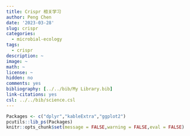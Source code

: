 ```yaml
---
title: Crispr 相关学习
author: Peng Chen
date: '2023-03-28'
slug: crispr
categories:
  - microbial-ecology
tags:
  - crispr
description: ~
image: ~
math: ~
license: ~
hidden: no
comments: yes
bibliography: [../../bib/My Library.bib]
link-citations: yes
csl: ../../bib/science.csl
---
```

```r
Packages <- c("dplyr","kableExtra","ggplot2")
pcutils::lib_ps(Packages)
knitr::opts_chunk$set(message = FALSE,warning = FALSE,eval = FALSE)
```

